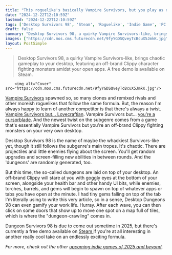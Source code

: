 ```yaml
---
title: "This roguelike's basically Vampire Survivors, but you play as off-brand Clippy on your very own desktop"
date: "2024-12-22T12:10:59Z"
lastmod: "2024-12-22T12:10:59Z"
tags: ['Desktop Survivors 98', 'Steam', 'Roguelike', 'Indie Game', 'PC']
draft: false
summary: "Desktop Survivors 98, a quirky Vampire Survivors-like, brings chaotic gameplay to your desktop, featuring an off-brand Clippy character fighting monsters amidst your open apps.  A free demo is available on Steam."
images: ["https://cdn.mos.cms.futurecdn.net/9fyYGDSQveyTcBcuX5JmkK.jpg"]
layout: PostSimple
---
```

> Desktop Survivors 98, a quirky Vampire Survivors-like, brings chaotic gameplay to your desktop, featuring an off-brand Clippy character fighting monsters amidst your open apps.  A free demo is available on Steam.


        <img alt="Cover" src="https://cdn.mos.cms.futurecdn.net/9fyYGDSQveyTcBcuX5JmkK.jpg"/>
        
[Vampire Survivors](https://www.gamesradar.com/vampire-survivors/) spawned so, so many clones and remixed rivals and other moreish roguelikes that follow the same formula. But, the reason I'm always happy to learn of another competitor is that there's always a twist. [Vampire Survivors but... Lovecraftian](https://www.gamesradar.com/this-new-roguelike-has-enough-hordes-to-rival-vampire-survivors-and-its-already-got-20000-steam-reviews/). Vampire Survivors but... [you're a cursorblade](https://www.bing.com/search?q=cursorblade+gamesradar&cvid=ce795bac6a6c403587fe71a8832e02f6&gs_lcrp=EgRlZGdlKgYIABBFGDkyBggAEEUYOdIBCDM4MDdqMGo0qAIIsAIB&FORM=ANAB01&PC=U531). And the newest twist on the subgenre comes from a game that's essentially Vampire Survivors but you're an off-brand Clippy fighting monsters on your very own desktop.

Desktop Survivors 98 is the name of maybe the whackiest Survivors-like yet, though it still follows the subgenre's main tropes. It's chaotic. There are projectiles and little enemies flying about the screen. You'll get random upgrades and screen-filling new abilities in between rounds. And the 'dungeons' are randomly generated, too.

But this time, the so-called dungeons are laid on top of your desktop. An off-brand Clippy will stare at you with goggly eyes at the bottom of your screen, alongside your health bar and other handy UI bits, while enemies, torches, barrels, and gems will begin to spawn on top of whatever apps or tabs you have open at the minute. I had tiny gems falling on top of the tab I'm literally using to write this very article, so in a sense, Desktop Dungeons 98 can even gamify your work life. Hurray. After each wave, you can then click on some doors that show up to move one spot on a map full of tiles, which is where the "dungeon-crawling" comes in. 

Dungeon Survivors 98 is due to come out sometime in 2025, but there's currently a free demo available on [Steam ](https://store.steampowered.com/app/3339780/Desktop_Survivors_98/)if you're at all interesting in another really cool take on an endlessly exciting formula.

*For more, check out the other *[<em>upcoming indie games of 2025 and beyond</em>](https://www.gamesradar.com/upcoming-indie-games/)*.* 
        